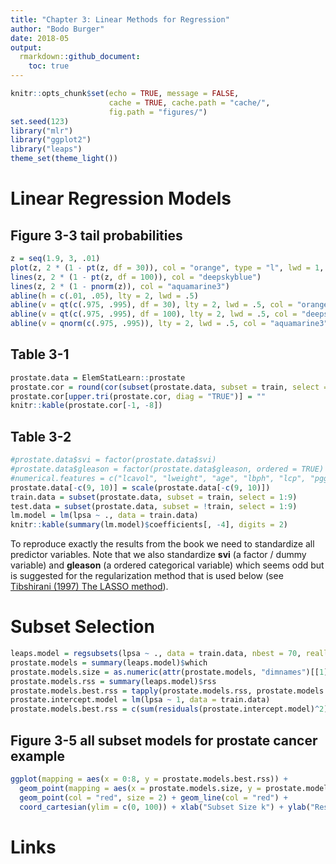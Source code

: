 ```yaml
---
title: "Chapter 3: Linear Methods for Regression"
author: "Bodo Burger"
date: 2018-05
output:
  rmarkdown::github_document:
    toc: true
---
```


```r
knitr::opts_chunk$set(echo = TRUE, message = FALSE,
                      cache = TRUE, cache.path = "cache/",
                      fig.path = "figures/")
set.seed(123)
library("mlr")
library("ggplot2")
library("leaps")
theme_set(theme_light())
```

# Linear Regression Models


## Figure 3-3 tail probabilities

```r
z = seq(1.9, 3, .01)
plot(z, 2 * (1 - pt(z, df = 30)), col = "orange", type = "l", lwd = 1, xlab = "Z", ylab = "Tail Probabilities")
lines(z, 2 * (1 - pt(z, df = 100)), col = "deepskyblue")
lines(z, 2 * (1 - pnorm(z)), col = "aquamarine3")
abline(h = c(.01, .05), lty = 2, lwd = .5)
abline(v = qt(c(.975, .995), df = 30), lty = 2, lwd = .5, col = "orange")
abline(v = qt(c(.975, .995), df = 100), lty = 2, lwd = .5, col = "deepskyblue")
abline(v = qnorm(c(.975, .995)), lty = 2, lwd = .5, col = "aquamarine3")
```

## Table 3-1

```r
prostate.data = ElemStatLearn::prostate
prostate.cor = round(cor(subset(prostate.data, subset = train, select = 1:8)), digits = 3)
prostate.cor[upper.tri(prostate.cor, diag = "TRUE")] = ""
knitr::kable(prostate.cor[-1, -8])
```

## Table 3-2

```r
#prostate.data$svi = factor(prostate.data$svi) 
#prostate.data$gleason = factor(prostate.data$gleason, ordered = TRUE)
#numerical.features = c("lcavol", "lweight", "age", "lbph", "lcp", "pgg45")
prostate.data[-c(9, 10)] = scale(prostate.data[-c(9, 10)])
train.data = subset(prostate.data, subset = train, select = 1:9)
test.data = subset(prostate.data, subset = !train, select = 1:9)
lm.model = lm(lpsa ~ ., data = train.data)
knitr::kable(summary(lm.model)$coefficients[, -4], digits = 2)
```

To reproduce exactly the results from the book we need to standardize all predictor variables. Note that we also standardize **svi** (a factor / dummy variable) and **gleason** (a ordered categorical variable) which seems odd but is suggested for the regularization method that is used below (see [Tibshirani (1997) The LASSO method](http://statweb.stanford.edu/~tibs/lasso/fulltext.pdf)).

# Subset Selection

```r
leaps.model = regsubsets(lpsa ~ ., data = train.data, nbest = 70, really.big = TRUE)
prostate.models = summary(leaps.model)$which
prostate.models.size = as.numeric(attr(prostate.models, "dimnames")[[1]])
prostate.models.rss = summary(leaps.model)$rss
prostate.models.best.rss = tapply(prostate.models.rss, prostate.models.size, min)
prostate.intercept.model = lm(lpsa ~ 1, data = train.data)
prostate.models.best.rss = c(sum(residuals(prostate.intercept.model)^2), prostate.models.best.rss)
```

## Figure 3-5 all subset models for prostate cancer example

```r
ggplot(mapping = aes(x = 0:8, y = prostate.models.best.rss)) +
  geom_point(mapping = aes(x = prostate.models.size, y = prostate.models.rss), col = "slategray") + 
  geom_point(col = "red", size = 2) + geom_line(col = "red") +
  coord_cartesian(ylim = c(0, 100)) + xlab("Subset Size k") + ylab("Residual Sum-of-Squares")
```

# Links
